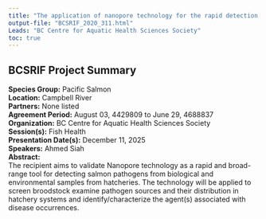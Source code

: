```yaml
---
title: "The application of nanopore technology for the rapid detection and characterization of pathogenic organisms in enhancement hatcheries"
output-file: "BCSRIF_2020_311.html"
Leads: "BC Centre for Aquatic Health Sciences Society"
toc: true
---
```


## BCSRIF Project Summary

**Species Group:** Pacific Salmon  
**Location:** Campbell River  
**Partners:** None listed  
**Agreement Period:** August 03, 4429809 to June 29, 4688837  
**Organization:** BC Centre for Aquatic Health Sciences Society  
**Session(s):** Fish Health  
**Presentation Date(s):** December 11, 2025  
**Speakers:** Ahmed Siah  
**Abstract:**  
The recipient aims to validate Nanopore technology as a rapid and broad-range tool for detecting salmon pathogens from biological and environmental samples from hatcheries. The technology will be applied to screen broodstock examine pathogen sources and their distribution in hatchery systems and identify/characterize the agent(s) associated with disease occurrences.   

